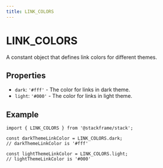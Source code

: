 ```yaml
---
title: LINK_COLORS
---
```


# LINK_COLORS

A constant object that defines link colors for different themes.

## Properties

- `dark`: `'#fff'` - The color for links in dark theme.
- `light`: `'#000'` - The color for links in light theme.

## Example

```tsx
import { LINK_COLORS } from '@stackframe/stack';

const darkThemeLinkColor = LINK_COLORS.dark;
// darkThemeLinkColor is '#fff'

const lightThemeLinkColor = LINK_COLORS.light;
// lightThemeLinkColor is '#000'
```